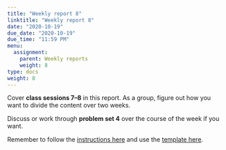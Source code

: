 ```yaml
---
title: "Weekly report 8"
linktitle: "Weekly report 8"
date: "2020-10-19"
due_date: "2020-10-19"
due_time: "11:59 PM"
menu:
  assignment:
    parent: Weekly reports
    weight: 8
type: docs
weight: 8
---
```


Cover **class sessions 7–8** in this report. As a group, figure out how you want to divide the content over two weeks.

Discuss or work through **problem set 4** over the course of the week if you want.

Remember to follow the [instructions here](/assignment/#weekly-reports-1) and use the [template here](/assignment/weekly-reports/).
